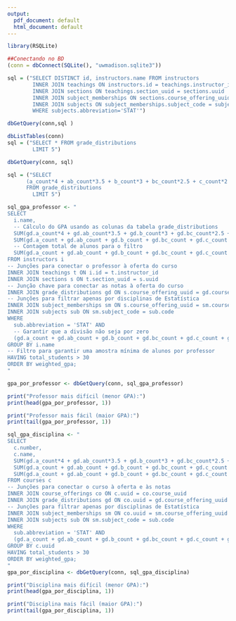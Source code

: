 ---
output:
  pdf_document: default
  html_document: default
---
```{r}
library(RSQLite)
```

```{r}
##Conectando no BD
(conn = dbConnect(SQLite(), "uwmadison.sqlite3"))
```

```{r}
sql = ("SELECT DISTINCT id, instructors.name FROM instructors
        INNER JOIN teachings ON instructors.id = teachings.instructor_id
        INNER JOIN sections ON teachings.section_uuid = sections.uuid
        INNER JOIN subject_memberships ON sections.course_offering_uuid = subject_memberships.course_offering_uuid
        INNER JOIN subjects ON subject_memberships.subject_code = subjects.code
        WHERE subjects.abbreviation='STAT'")
```

```{r}
dbGetQuery(conn,sql )
```

```{r}
dbListTables(conn)
sql = ("SELECT * FROM grade_distributions
        LIMIT 5")
```

```{r}
dbGetQuery(conn, sql)
```

```{r}
sql = ("SELECT
      (a_count*4 + ab_count*3.5 + b_count*3 + bc_count*2.5 + c_count*2 + d_count*1 + f_count*0) / (a_count + ab_count + b_count + bc_count + c_count + d_count + f_count) AS MEDIAS,
      FROM grade_distributions
        LIMIT 5")

```


```{r}
sql_gpa_professor <- "
SELECT
  i.name,
  -- Cálculo do GPA usando as colunas da tabela grade_distributions
  SUM(gd.a_count*4 + gd.ab_count*3.5 + gd.b_count*3 + gd.bc_count*2.5 + gd.c_count*2 + gd.d_count*1) / 
  SUM(gd.a_count + gd.ab_count + gd.b_count + gd.bc_count + gd.c_count + gd.d_count + gd.f_count) AS weighted_gpa,
  -- Contagem total de alunos para o filtro
  SUM(gd.a_count + gd.ab_count + gd.b_count + gd.bc_count + gd.c_count + gd.d_count + gd.f_count) AS total_students
FROM instructors i
-- Junções para conectar o professor à oferta do curso
INNER JOIN teachings t ON i.id = t.instructor_id
INNER JOIN sections s ON t.section_uuid = s.uuid
-- Junção chave para conectar as notas à oferta do curso
INNER JOIN grade_distributions gd ON s.course_offering_uuid = gd.course_offering_uuid
-- Junções para filtrar apenas por disciplinas de Estatística
INNER JOIN subject_memberships sm ON s.course_offering_uuid = sm.course_offering_uuid
INNER JOIN subjects sub ON sm.subject_code = sub.code
WHERE 
  sub.abbreviation = 'STAT' AND
  -- Garantir que a divisão não seja por zero
  (gd.a_count + gd.ab_count + gd.b_count + gd.bc_count + gd.c_count + gd.d_count + gd.f_count) > 0
GROUP BY i.name
-- Filtro para garantir uma amostra mínima de alunos por professor
HAVING total_students > 30
ORDER BY weighted_gpa;
"

gpa_por_professor <- dbGetQuery(conn, sql_gpa_professor)

print("Professor mais difícil (menor GPA):")
print(head(gpa_por_professor, 1))

print("Professor mais fácil (maior GPA):")
print(tail(gpa_por_professor, 1))
```

```{r}
sql_gpa_disciplina <- "
SELECT
  c.number,
  c.name,
  SUM(gd.a_count*4 + gd.ab_count*3.5 + gd.b_count*3 + gd.bc_count*2.5 + gd.c_count*2 + gd.d_count*1) / 
  SUM(gd.a_count + gd.ab_count + gd.b_count + gd.bc_count + gd.c_count + gd.d_count + gd.f_count) AS weighted_gpa,
  SUM(gd.a_count + gd.ab_count + gd.b_count + gd.bc_count + gd.c_count + gd.d_count + gd.f_count) AS total_students
FROM courses c
-- Junções para conectar o curso à oferta e às notas
INNER JOIN course_offerings co ON c.uuid = co.course_uuid
INNER JOIN grade_distributions gd ON co.uuid = gd.course_offering_uuid
-- Junções para filtrar apenas por disciplinas de Estatística
INNER JOIN subject_memberships sm ON co.uuid = sm.course_offering_uuid
INNER JOIN subjects sub ON sm.subject_code = sub.code
WHERE 
  sub.abbreviation = 'STAT' AND
  (gd.a_count + gd.ab_count + gd.b_count + gd.bc_count + gd.c_count + gd.d_count + gd.f_count) > 0
GROUP BY c.uuid
HAVING total_students > 30
ORDER BY weighted_gpa;
"
gpa_por_disciplina <- dbGetQuery(conn, sql_gpa_disciplina)

print("Disciplina mais difícil (menor GPA):")
print(head(gpa_por_disciplina, 1))

print("Disciplina mais fácil (maior GPA):")
print(tail(gpa_por_disciplina, 1))
```

